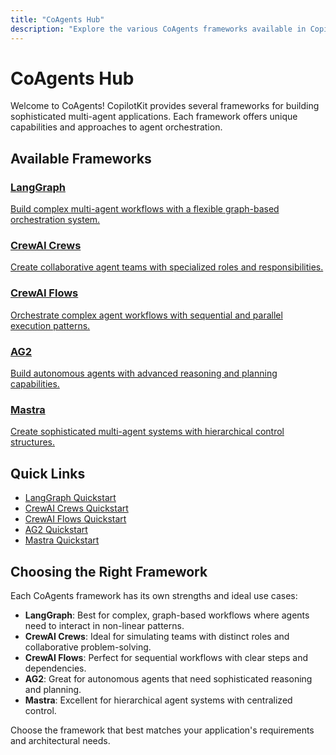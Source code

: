 ```yaml
---
title: "CoAgents Hub"
description: "Explore the various CoAgents frameworks available in CopilotKit"
---
```


# CoAgents Hub

Welcome to CoAgents! CopilotKit provides several frameworks for building sophisticated multi-agent applications. Each framework offers unique capabilities and approaches to agent orchestration.

## Available Frameworks

<div className="grid grid-cols-1 md:grid-cols-2 lg:grid-cols-3 gap-4 mt-6">
  <a href="/langgraph" className="block p-6 bg-white dark:bg-gray-800 rounded-lg border border-gray-200 dark:border-gray-700 hover:bg-gray-50 dark:hover:bg-gray-700">
    <h3 className="text-xl font-bold mb-2">LangGraph</h3>
    <p className="text-gray-600 dark:text-gray-300">Build complex multi-agent workflows with a flexible graph-based orchestration system.</p>
  </a>
  
  <a href="/crewai-crews" className="block p-6 bg-white dark:bg-gray-800 rounded-lg border border-gray-200 dark:border-gray-700 hover:bg-gray-50 dark:hover:bg-gray-700">
    <h3 className="text-xl font-bold mb-2">CrewAI Crews</h3>
    <p className="text-gray-600 dark:text-gray-300">Create collaborative agent teams with specialized roles and responsibilities.</p>
  </a>
  
  <a href="/crewai-flows" className="block p-6 bg-white dark:bg-gray-800 rounded-lg border border-gray-200 dark:border-gray-700 hover:bg-gray-50 dark:hover:bg-gray-700">
    <h3 className="text-xl font-bold mb-2">CrewAI Flows</h3>
    <p className="text-gray-600 dark:text-gray-300">Orchestrate complex agent workflows with sequential and parallel execution patterns.</p>
  </a>
  
  <a href="/ag2" className="block p-6 bg-white dark:bg-gray-800 rounded-lg border border-gray-200 dark:border-gray-700 hover:bg-gray-50 dark:hover:bg-gray-700">
    <h3 className="text-xl font-bold mb-2">AG2</h3>
    <p className="text-gray-600 dark:text-gray-300">Build autonomous agents with advanced reasoning and planning capabilities.</p>
  </a>
  
  <a href="/mastra" className="block p-6 bg-white dark:bg-gray-800 rounded-lg border border-gray-200 dark:border-gray-700 hover:bg-gray-50 dark:hover:bg-gray-700">
    <h3 className="text-xl font-bold mb-2">Mastra</h3>
    <p className="text-gray-600 dark:text-gray-300">Create sophisticated multi-agent systems with hierarchical control structures.</p>
  </a>
</div>

<div className="mt-8">
  <h2 className="text-2xl font-bold mb-4">Quick Links</h2>
  <ul className="space-y-2">
    <li><a href="/langgraph/quickstart" className="text-blue-600 dark:text-blue-400 hover:underline">LangGraph Quickstart</a></li>
    <li><a href="/crewai-crews/quickstart" className="text-blue-600 dark:text-blue-400 hover:underline">CrewAI Crews Quickstart</a></li>
    <li><a href="/crewai-flows/quickstart" className="text-blue-600 dark:text-blue-400 hover:underline">CrewAI Flows Quickstart</a></li>
    <li><a href="/ag2/quickstart" className="text-blue-600 dark:text-blue-400 hover:underline">AG2 Quickstart</a></li>
    <li><a href="/mastra/quickstart" className="text-blue-600 dark:text-blue-400 hover:underline">Mastra Quickstart</a></li>
  </ul>
</div>

## Choosing the Right Framework

Each CoAgents framework has its own strengths and ideal use cases:

- **LangGraph**: Best for complex, graph-based workflows where agents need to interact in non-linear patterns.
- **CrewAI Crews**: Ideal for simulating teams with distinct roles and collaborative problem-solving.
- **CrewAI Flows**: Perfect for sequential workflows with clear steps and dependencies.
- **AG2**: Great for autonomous agents that need sophisticated reasoning and planning.
- **Mastra**: Excellent for hierarchical agent systems with centralized control.

Choose the framework that best matches your application's requirements and architectural needs.

